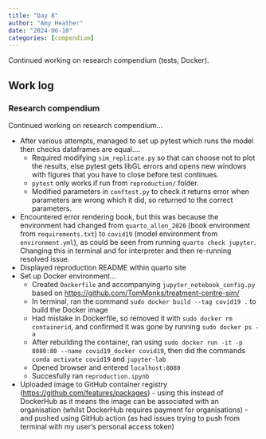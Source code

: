 ```yaml
---
title: "Day 8"
author: "Amy Heather"
date: "2024-06-10"
categories: [compendium]
---
```


::: {.callout-note}

Continued working on research compendium (tests, Docker).

:::

## Work log

### Research compendium

Continued working on research compendium...

* After various attempts, managed to set up pytest which runs the model then checks dataframes are equal....
    * Required modifying `sim_replicate.py` so that can choose not to plot the results, else pytest gets libGL errors and opens new windows with figures that you have to close before test continues.
    * `pytest` only works if run from `reproduction/` folder.
    * Modified parameters in `conftest.py` to check it returns error when parameters are wrong which it did, so returned to the correct parameters.
* Encountered error rendering book, but this was because the environment had changed from `quarto_allen_2020` (book environment from `requirements.txt`) to `covid19` (model environment from `environment.yml`), as could be seen from running `quarto check jupyter`. Changing this in terminal and for interpreter and then re-running resolved issue.
* Displayed reproduction README within quarto site
* Set up Docker environment...
    * Created `Dockerfile` and accompanying `jupyter_notebook_config.py` based on <https://github.com/TomMonks/treatment-centre-sim/>
    * In terminal, ran the command `sudo docker build --tag covid19 .` to build the Docker image
    * Had mistake in Dockerfile, so removed it with `sudo docker rm containerid`, and confirmed it was gone by running `sudo docker ps -a`
    * After rebuilding the container, ran using `sudo docker run -it -p 8080:80 --name covid19_docker covid19`, then did the commands `conda activate covid19` and `jupyter-lab`
    * Opened browser and entered `localhost:8080`
    * Succesfully ran `reproduction.ipynb`
* Uploaded image to GitHub container registry (<https://github.com/features/packages>) - using this instead of DockerHub as it means the image can be associated with an organisation (whilst DockerHub requires payment for organisations) - and pushed using GitHub action (as had issues trying to push from terminal with my user's personal access token)